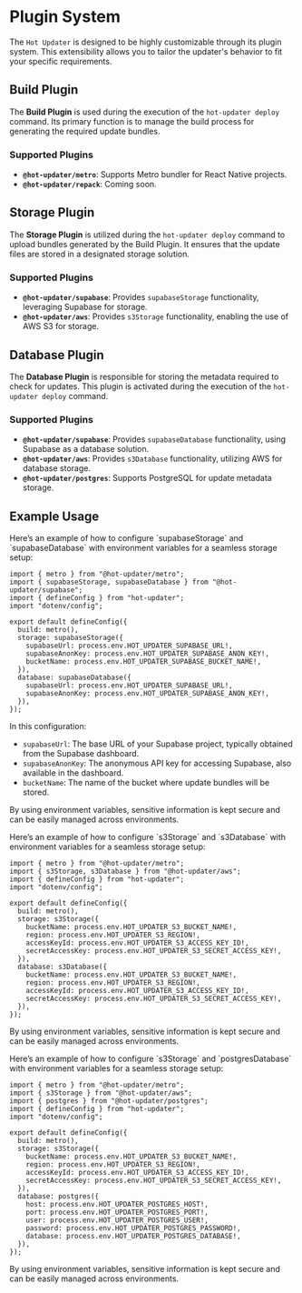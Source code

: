 

# Plugin System

The `Hot Updater` is designed to be highly customizable through its plugin system. This extensibility allows you to tailor the updater's behavior to fit your specific requirements.

## Build Plugin

The **Build Plugin** is used during the execution of the `hot-updater deploy` command. Its primary function is to manage the build process for generating the required update bundles.

### Supported Plugins

- **`@hot-updater/metro`**: Supports Metro bundler for React Native projects.
- **`@hot-updater/repack`**: Coming soon.

## Storage Plugin

The **Storage Plugin** is utilized during the `hot-updater deploy` command to upload bundles generated by the Build Plugin. It ensures that the update files are stored in a designated storage solution.

### Supported Plugins

- **`@hot-updater/supabase`**: Provides `supabaseStorage` functionality, leveraging Supabase for storage.
- **`@hot-updater/aws`**: Provides `s3Storage` functionality, enabling the use of AWS S3 for storage.

## Database Plugin

The **Database Plugin** is responsible for storing the metadata required to check for updates. This plugin is activated during the execution of the `hot-updater deploy` command.

### Supported Plugins

- **`@hot-updater/supabase`**: Provides `supabaseDatabase` functionality, using Supabase as a database solution.
- **`@hot-updater/aws`**: Provides `s3Database` functionality, utilizing AWS for database storage.
- **`@hot-updater/postgres`**: Supports PostgreSQL for update metadata storage.


## Example Usage

<Tabs>
    <Tab label="Supabase">
Here’s an example of how to configure `supabaseStorage` and `supabaseDatabase` with environment variables for a seamless storage setup:

```tsx
import { metro } from "@hot-updater/metro";
import { supabaseStorage, supabaseDatabase } from "@hot-updater/supabase";
import { defineConfig } from "hot-updater";
import "dotenv/config";

export default defineConfig({
  build: metro(),
  storage: supabaseStorage({
    supabaseUrl: process.env.HOT_UPDATER_SUPABASE_URL!,
    supabaseAnonKey: process.env.HOT_UPDATER_SUPABASE_ANON_KEY!,
    bucketName: process.env.HOT_UPDATER_SUPABASE_BUCKET_NAME!,
  }),
  database: supabaseDatabase({
    supabaseUrl: process.env.HOT_UPDATER_SUPABASE_URL!,
    supabaseAnonKey: process.env.HOT_UPDATER_SUPABASE_ANON_KEY!,
  }),
});
```

In this configuration:
- `supabaseUrl`: The base URL of your Supabase project, typically obtained from the Supabase dashboard.
- `supabaseAnonKey`: The anonymous API key for accessing Supabase, also available in the dashboard.
- `bucketName`: The name of the bucket where update bundles will be stored.

By using environment variables, sensitive information is kept secure and can be easily managed across environments.

</Tab>


 <Tab label="Only AWS S3">
Here’s an example of how to configure `s3Storage` and `s3Database` with environment variables for a seamless storage setup:

```tsx
import { metro } from "@hot-updater/metro";
import { s3Storage, s3Database } from "@hot-updater/aws";
import { defineConfig } from "hot-updater";
import "dotenv/config";

export default defineConfig({
  build: metro(),
  storage: s3Storage({
    bucketName: process.env.HOT_UPDATER_S3_BUCKET_NAME!,
    region: process.env.HOT_UPDATER_S3_REGION!,
    accessKeyId: process.env.HOT_UPDATER_S3_ACCESS_KEY_ID!,
    secretAccessKey: process.env.HOT_UPDATER_S3_SECRET_ACCESS_KEY!,
  }),
  database: s3Database({
    bucketName: process.env.HOT_UPDATER_S3_BUCKET_NAME!,
    region: process.env.HOT_UPDATER_S3_REGION!,
    accessKeyId: process.env.HOT_UPDATER_S3_ACCESS_KEY_ID!,
    secretAccessKey: process.env.HOT_UPDATER_S3_SECRET_ACCESS_KEY!,
  }),
});
```

By using environment variables, sensitive information is kept secure and can be easily managed across environments.

</Tab>


 <Tab label="AWS S3 + Postgres">
Here’s an example of how to configure `s3Storage` and `postgresDatabase` with environment variables for a seamless storage setup:

```tsx
import { metro } from "@hot-updater/metro";
import { s3Storage } from "@hot-updater/aws";
import { postgres } from "@hot-updater/postgres";
import { defineConfig } from "hot-updater";
import "dotenv/config";

export default defineConfig({
  build: metro(),
  storage: s3Storage({
    bucketName: process.env.HOT_UPDATER_S3_BUCKET_NAME!,
    region: process.env.HOT_UPDATER_S3_REGION!,
    accessKeyId: process.env.HOT_UPDATER_S3_ACCESS_KEY_ID!,
    secretAccessKey: process.env.HOT_UPDATER_S3_SECRET_ACCESS_KEY!,
  }),
  database: postgres({
    host: process.env.HOT_UPDATER_POSTGRES_HOST!,
    port: process.env.HOT_UPDATER_POSTGRES_PORT!,
    user: process.env.HOT_UPDATER_POSTGRES_USER!,
    password: process.env.HOT_UPDATER_POSTGRES_PASSWORD!,
    database: process.env.HOT_UPDATER_POSTGRES_DATABASE!,
  }),
});
```

By using environment variables, sensitive information is kept secure and can be easily managed across environments.

</Tab>
</Tabs>

